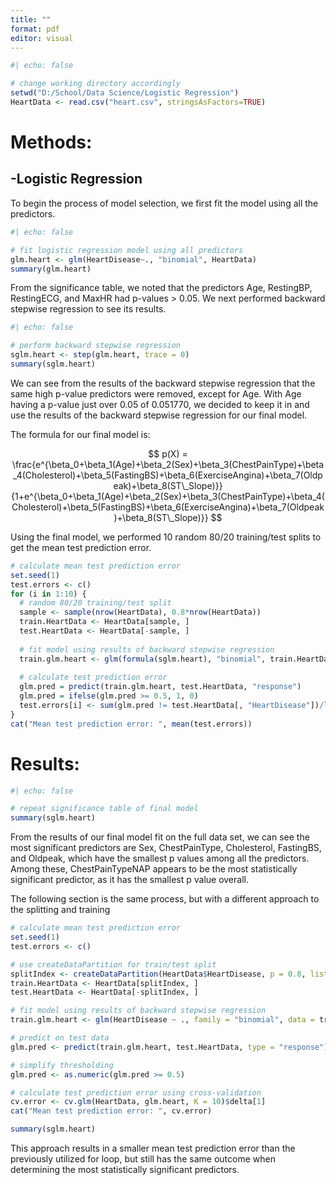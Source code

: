 ---
title: ""
format: pdf
editor: visual
---

```{r}
#| echo: false

# change working directory accordingly
setwd("D:/School/Data Science/Logistic Regression")
HeartData <- read.csv("heart.csv", stringsAsFactors=TRUE)
```

# Methods:

## -Logistic Regression

To begin the process of model selection, we first fit the model using all the predictors.

```{r}
#| echo: false

# fit logistic regression model using all predictors
glm.heart <- glm(HeartDisease~., "binomial", HeartData)
summary(glm.heart)
```

From the significance table, we noted that the predictors Age, RestingBP, RestingECG, and MaxHR had p-values \> 0.05. We next performed backward stepwise regression to see its results.

```{r}
#| echo: false

# perform backward stepwise regression
sglm.heart <- step(glm.heart, trace = 0)
summary(sglm.heart)
```

We can see from the results of the backward stepwise regression that the same high p-value predictors were removed, except for Age. With Age having a p-value just over 0.05 of 0.051770, we decided to keep it in and use the results of the backward stepwise regression for our final model.

The formula for our final model is:

$$
p(X) = \frac{e^{\beta_0+\beta_1(Age)+\beta_2(Sex)+\beta_3(ChestPainType)+\beta_4(Cholesterol)+\beta_5(FastingBS)+\beta_6(ExerciseAngina)+\beta_7(Oldpeak)+\beta_8(ST\_Slope)}}{1+e^{\beta_0+\beta_1(Age)+\beta_2(Sex)+\beta_3(ChestPainType)+\beta_4(Cholesterol)+\beta_5(FastingBS)+\beta_6(ExerciseAngina)+\beta_7(Oldpeak)+\beta_8(ST\_Slope)}}
$$

Using the final model, we performed 10 random 80/20 training/test splits to get the mean test prediction error.

```{r}

# calculate mean test prediction error
set.seed(1)
test.errors <- c()
for (i in 1:10) {
  # random 80/20 training/test split
  sample <- sample(nrow(HeartData), 0.8*nrow(HeartData))
  train.HeartData <- HeartData[sample, ]
  test.HeartData <- HeartData[-sample, ]
  
  # fit model using results of backward stepwise regression
  train.glm.heart <- glm(formula(sglm.heart), "binomial", train.HeartData)
  
  # calculate test prediction error
  glm.pred = predict(train.glm.heart, test.HeartData, "response")
  glm.pred = ifelse(glm.pred >= 0.5, 1, 0)
  test.errors[i] <- sum(glm.pred != test.HeartData[, "HeartDisease"])/length(glm.pred)
}
cat("Mean test prediction error: ", mean(test.errors))

```

# Results:

```{r}
#| echo: false

# repeat significance table of final model
summary(sglm.heart)
```

From the results of our final model fit on the full data set, we can see the most significant predictors are Sex, ChestPainType, Cholesterol, FastingBS, and Oldpeak, which have the smallest p values among all the predictors. Among these, ChestPainTypeNAP appears to be the most statistically significant predictor, as it has the smallest p value overall.

The following section is the same process, but with a different approach to the splitting and training

```{r}
# calculate mean test prediction error
set.seed(1)
test.errors <- c()

# use createDataPartition for train/test split
splitIndex <- createDataPartition(HeartData$HeartDisease, p = 0.8, list = FALSE)
train.HeartData <- HeartData[splitIndex, ]
test.HeartData <- HeartData[-splitIndex, ]

# fit model using results of backward stepwise regression
train.glm.heart <- glm(HeartDisease ~ ., family = "binomial", data = train.HeartData)

# predict on test data
glm.pred <- predict(train.glm.heart, test.HeartData, type = "response")

# simplify thresholding
glm.pred <- as.numeric(glm.pred >= 0.5)

# calculate test prediction error using cross-validation
cv.error <- cv.glm(HeartData, glm.heart, K = 10)$delta[1]
cat("Mean test prediction error: ", cv.error)

summary(sglm.heart)
```

This approach results in a smaller mean test prediction error than the previously utilized for loop, but still has the same outcome when determining the most statistically significant predictors.
